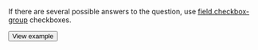 If there are several possible answers to the question, use [field.checkbox-group](/docs-new/template-builder/reference/field.checkbox-group) checkboxes.

  <Button themeColor="light" view="default" size="l" type="link" url="https://ya.cc/t/KUpCR4gj3ttFY7">View example</Button>
